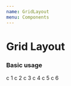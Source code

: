 ```yaml
---
name: GridLayout
menu: Components
---
```




# Grid Layout

### Basic usage

<Playground>
  <GridLayout gridTemplateColumns={{ xs: '1fr 2fr', md: '1fr 1fr 1fr' }} gridTemplateRows="1fr 50vh 1fr">
    <Box boxShadow="xs" p="md">
      c 1
    </Box>
    <Box boxShadow="xs" p="md">
      c 2
    </Box>
    <Box boxShadow="xs" p="md">
      c 3
    </Box>
    <Box boxShadow="xs" p="md">
      c 4
    </Box>
    <Box boxShadow="xs" p="md">
      c 5
    </Box>
    <Box boxShadow="xs" p="md">
      c 6
    </Box>
  </GridLayout>
</Playground>
